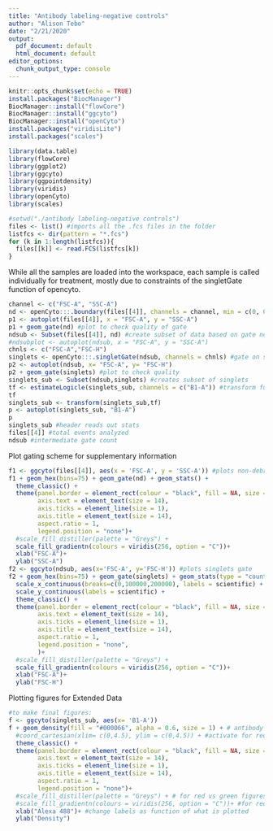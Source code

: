 ```yaml
---
title: "Antibody labeling-negative controls"
author: "Alison Tebo"
date: "2/21/2020"
output:
  pdf_document: default
  html_document: default
editor_options:
  chunk_output_type: console
---
```


```r
knitr::opts_chunk$set(echo = TRUE)
install.packages("BiocManager")
BiocManager::install("flowCore")
BiocManager::install("ggcyto")
BiocManager::install("openCyto")
install.packages("viridisLite")
install.packages("scales")
```

```r
library(data.table)
library(flowCore)
library(ggplot2)
library(ggcyto)
library(ggpointdensity)
library(viridis)
library(openCyto)
library(scales)
```

```r
#setwd("./antibody labeling-negative controls")
files <- list() #imports all the .fcs files in the folder
listfcs <- dir(pattern = "*.fcs")
for (k in 1:length(listfcs)){
  files[[k]] <- read.FCS(listfcs[k])
}
```

While all the samples are loaded into the workspace, each sample is called individually for treatment, mostly due to constraints of the singletGate function of opencyto.

```r
channel <- c("FSC-A", "SSC-A")
nd <- openCyto:::.boundary(files[[4]], channels = channel, min = c(0, 0), max=c(2.5e5,2.5e5)) #boundary (square) gate to select for non-debris events. Standard thresholds for all samples.
p1 <- autoplot(files[[4]], x = "FSC-A", y = "SSC-A")
p1 + geom_gate(nd) #plot to check quality of gate
ndsub <- Subset(files[[4]], nd) #create subset of data based on gate nd
#ndsubplot <- autoplot(ndsub, x = "FSC-A", y = "SSC-A")
chnls <- c("FSC-A","FSC-H")
singlets <- openCyto:::.singletGate(ndsub, channels = chnls) #gate on singlet events only, operation only works on flowFrame data type
p2 <- autoplot(ndsub, x= "FSC-A", y= "FSC-H")
p2 + geom_gate(singlets) #plot to check quality 
singlets_sub <- Subset(ndsub,singlets) #creates subset of singlets
tf <- estimateLogicle(singlets_sub, channels = c("B1-A")) #transform function to transform to logicle scale. Parks, Roederer and Moore Cytometry A 2006 doi: 10.1002/cyto.a.20258
tf
singlets_sub <- transform(singlets_sub,tf)
p <- autoplot(singlets_sub, "B1-A")
p
singlets_sub #header reads out stats
files[[4]] #total events analyzed
ndsub #intermediate gate count
```

Plot gating scheme for supplementary information

```r
f1 <- ggcyto(files[[4]], aes(x = 'FSC-A', y = 'SSC-A')) #plots non-debris gate
f1 + geom_hex(bins=75) + geom_gate(nd) + geom_stats() +
  theme_classic() +
  theme(panel.border = element_rect(colour = "black", fill = NA, size = 0.5),
        axis.text = element_text(size = 14),
        axis.ticks = element_line(size = 1),
        axis.title = element_text(size = 14),
        aspect.ratio = 1,
        legend.position = "none")+
  #scale_fill_distiller(palette = "Greys") +
  scale_fill_gradientn(colours = viridis(256, option = "C"))+
  xlab("FSC-A")+
  ylab("SSC-A")
f2 <- ggcyto(ndsub, aes(x='FSC-A', y='FSC-H')) #plots singlets gate
f2 + geom_hex(bins=75) + geom_gate(singlets) + geom_stats(type = "count") +
  scale_x_continuous(breaks=c(0,100000,200000), labels = scientific) +
  scale_y_continuous(labels = scientific) +
  theme_classic() +
  theme(panel.border = element_rect(colour = "black", fill = NA, size = 0.5),
        axis.text = element_text(size = 14),
        axis.ticks = element_line(size = 1),
        axis.title = element_text(size = 14),
        aspect.ratio = 1,
        legend.position = "none",
        )+
  #scale_fill_distiller(palette = "Greys") +
  scale_fill_gradientn(colours = viridis(256, option = "C"))+
  xlab("FSC-A")+
  ylab("FSC-H")
```

Plotting figures for Extended Data

```r
#to make final figures:
f <- ggcyto(singlets_sub, aes(x= 'B1-A'))
f + geom_density(fill = "#000066", alpha = 0.6, size = 1) + # antibody only
  #coord_cartesian(xlim= c(0,4.5), ylim = c(0,4.5)) + #activate for red vs green figures
  theme_classic() +
  theme(panel.border = element_rect(colour = "black", fill = NA, size = 0.5),
        axis.text = element_text(size = 14),
        axis.ticks = element_line(size = 1),
        axis.title = element_text(size = 14),
        aspect.ratio = 1,
        legend.position = "none")+
  #scale_fill_distiller(palette = "Greys") + # for red vs green figures
  #scale_fill_gradientn(colours = viridis(256, option = "C"))+ #for red vs green figures
  xlab("Alexa 488")+ #change labels as function of what is plotted
  ylab("Density")
```
